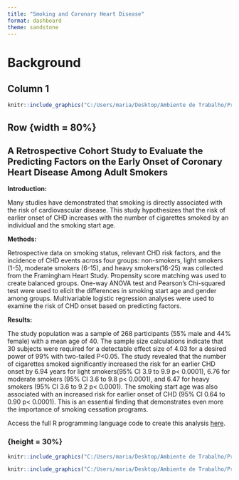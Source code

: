 ```yaml
---
title: "Smoking and Coronary Heart Disease"
format: dashboard
theme: sandstone
---
```



# Background

## Column 1 {.sidebar}

```r

knitr::include_graphics("C:/Users/maria/Desktop/Ambiente de Trabalho/Programing/website/publichealth_dashboards/img/predict_smoking_model.png")
```

## Row {width = 80%}

<h2 style="font-size: 20px;">**A Retrospective Cohort Study to Evaluate the Predicting Factors on the Early Onset of Coronary Heart Disease Among Adult Smokers**</h2>

**Introduction:**

Many studies have demonstrated that smoking is directly associated with the risk of cardiovascular disease. This study hypothesizes that the risk of earlier onset of CHD increases with the number of cigarettes smoked by an individual and the smoking start age.

**Methods:**

Retrospective data on smoking status, relevant CHD risk factors, and the incidence of CHD events across four groups: non-smokers, light smokers (1-5), moderate smokers (6-15), and heavy smokers(16-25) was collected from the Framingham Heart Study. Propensity score matching was used to create balanced groups. One-way ANOVA test and Pearson’s Chi-squared test were used to elicit the differences in smoking start age and gender among groups. Multivariable logistic regression analyses were used to examine the risk of CHD onset based on predicting factors. 

**Results:**

The study population was a sample of 268 participants (55% male and 44% female) with a mean age of 40. The sample size calculations indicate that 30 subjects were required for a detectable effect size of 4.03 for a desired power of 99% with two-tailed P<0.05. The study revealed that the number of cigarettes smoked significantly increased the risk for an earlier CHD onset by 6.94 years for light smokers(95% CI 3.9 to 9.9 p< 0.0001), 6.76 for moderate smokers (95% CI 3.6 to 9.8 p< 0.0001), and 6.47 for heavy smokers (95% CI 3.6 to 9.2 p< 0.0001). The smoking start age was also associated with an increased risk for earlier onset of CHD (95% CI 0.64 to 0.90 p< 0.0001). This is an essential finding that demonstrates even more the importance of smoking cessation programs.

Access the full R programming language code to create this analysis <a href="http://smokingchdanalysis.mtcambrosio.com/?fbclid=IwAR3Sqn08zLOTk5jDvEMjZMJS_4N7S2VCRbmvKRQspRajkmmgZotb76PQ0uk" target="_blank">here</a>.

### {height = 30%}

```r

knitr::include_graphics("C:/Users/maria/Desktop/Ambiente de Trabalho/Programing/website/publichealth_dashboards/img/modelsmoke_sample_groups.png")

```

```r

knitr::include_graphics("C:/Users/maria/Desktop/Ambiente de Trabalho/Programing/website/publichealth_dashboards/img/modelsmoke_sample_groups.png")

```